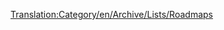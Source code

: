 [[Translation:Category/en/Archive/Lists/Roadmaps]]

{{en/Bilingual box| Es
| Las siguientes son diversas "hojas de ruta" para las futuras versiones de OpenTTD.
| ''The following are various roadmaps planned for future versions of OpenTTD.''}}


